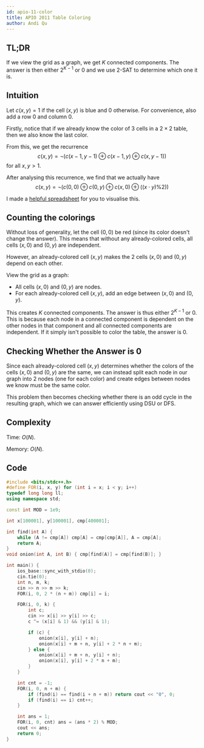 ```yaml
---
id: apio-11-color
title: APIO 2011 Table Coloring
author: Andi Qu
---
```


## TL;DR

If we view the grid as a graph, we get $K$ connected components. The answer is then either $2^{K - 1}$ or $0$ and
we use 2-SAT to determine which one it is.

## Intuition

Let $c(x, y) = 1$ if the cell $(x, y)$ is blue and $0$ otherwise. For convenience, also add a row 0 and column 0.

Firstly, notice that if we already know the color of 3 cells in a $2 \times 2$ table, then we also know the last color.

From this, we get the recurrence
$$
c(x, y) = \lnot (c(x - 1, y - 1) \oplus c(x - 1, y) \oplus c(x, y - 1))
$$
for all $x, y > 1$.

After analysing this recurrence, we find that we actually have
$$
c(x, y) = \lnot (c(0, 0) \oplus c(0, y) \oplus c(x, 0) \oplus ((x \cdot y) \% 2))
$$

I made a [helpful spreadsheet](https://docs.google.com/spreadsheets/d/1cSNyb3wBq39R2FsSD-kuPpfBsLXCVxSXKsqllo2sUs0/edit?usp=sharing)
for you to visualise this.

## Counting the colorings

Without loss of generality, let the cell $(0, 0)$ be red (since its color doesn't change the answer). This means
that without any already-colored cells, all cells $(x, 0)$ and $(0, y)$ are independent.

However, an already-colored cell $(x, y)$ makes the 2 cells $(x, 0)$ and $(0, y)$ depend on each other.

View the grid as a graph:
- All cells $(x, 0)$ and $(0, y)$ are nodes.
- For each already-colored cell $(x, y)$, add an edge between $(x, 0)$ and $(0, y)$.

This creates $K$ connected components. The answer is thus either $2^{K - 1}$ or $0$.
This is because each node in a connected component is dependent on the other nodes in that component
and all connected components are independent.
If it simply isn't possible to color the table, the answer is $0$.

## Checking Whether the Answer is $0$

Since each already-colored cell $(x, y)$ determines whether the colors of the cells $(x, 0)$ and $(0, y)$
are the same, we can instead split each node in our graph into 2 nodes (one for each color) and create edges
between nodes we know must be the same color.

This problem then becomes checking whether there is an odd cycle in the resulting graph, which we can answer
efficiently using DSU or DFS.

## Complexity

Time: $O(N)$.

Memory: $O(N)$.

## Code

```cpp
#include <bits/stdc++.h>
#define FOR(i, x, y) for (int i = x; i < y; i++)
typedef long long ll;
using namespace std;

const int MOD = 1e9;

int x[100001], y[100001], cmp[400001];

int find(int A) {
    while (A != cmp[A]) cmp[A] = cmp[cmp[A]], A = cmp[A];
    return A;
}
void onion(int A, int B) { cmp[find(A)] = cmp[find(B)]; }

int main() {
    ios_base::sync_with_stdio(0);
    cin.tie(0);
    int n, m, k;
    cin >> n >> m >> k;
    FOR(i, 0, 2 * (n + m)) cmp[i] = i;

    FOR(i, 0, k) {
        int c;
        cin >> x[i] >> y[i] >> c;
        c ^= (x[i] & 1) && (y[i] & 1);

        if (c) {
            onion(x[i], y[i] + n);
            onion(x[i] + m + n, y[i] + 2 * n + m);
        } else {
            onion(x[i] + m + n, y[i] + n);
            onion(x[i], y[i] + 2 * n + m);
        }
    }

    int cnt = -1;
    FOR(i, 0, n + m) {
        if (find(i) == find(i + n + m)) return cout << "0", 0;
        if (find(i) == i) cnt++;
    }

    int ans = 1;
    FOR(i, 0, cnt) ans = (ans * 2) % MOD;
    cout << ans;
    return 0;
}
```
